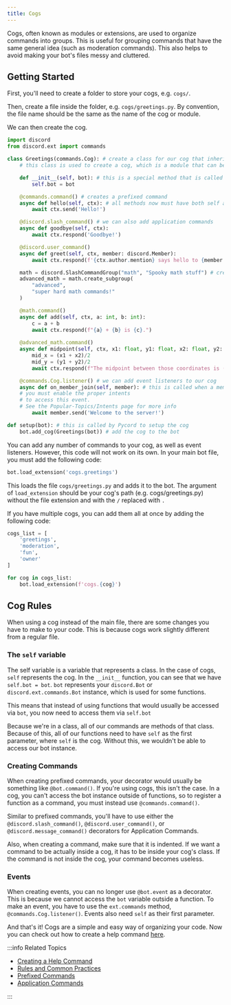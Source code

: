 ```yaml
---
title: Cogs
---
```


Cogs, often known as modules or extensions, are used to organize commands into groups. This is useful
for grouping commands that have the same general idea (such as moderation commands). This also helps
to avoid making your bot's files messy and cluttered.

## Getting Started

First, you'll need to create a folder to store your cogs, e.g. `cogs/`.

Then, create a file inside the folder, e.g. `cogs/greetings.py`. By convention, the file name should
be the same as the name of the cog or module.

We can then create the cog.

```python title="./cogs/greetings.py"
import discord
from discord.ext import commands

class Greetings(commands.Cog): # create a class for our cog that inherits from commands.Cog
    # this class is used to create a cog, which is a module that can be added to the bot

    def __init__(self, bot): # this is a special method that is called when the cog is loaded
        self.bot = bot

    @commands.command() # creates a prefixed command
    async def hello(self, ctx): # all methods now must have both self and ctx parameters
        await ctx.send('Hello!')

    @discord.slash_command() # we can also add application commands
    async def goodbye(self, ctx):
        await ctx.respond('Goodbye!')

    @discord.user_command()
    async def greet(self, ctx, member: discord.Member):
        await ctx.respond(f'{ctx.author.mention} says hello to {member.mention}!')

    math = discord.SlashCommandGroup("math", "Spooky math stuff") # create a Slash Command Group called "math"
    advanced_math = math.create_subgroup(
        "advanced",
        "super hard math commands!"
    )

    @math.command()
    async def add(self, ctx, a: int, b: int):
        c = a + b
        await ctx.respond(f"{a} + {b} is {c}.")
    
    @advanced_math.command()
    async def midpoint(self, ctx, x1: float, y1: float, x2: float, y2: float):
        mid_x = (x1 + x2)/2
        mid_y = (y1 + y2)/2
        await ctx.respond(f"The midpoint between those coordinates is ({mid_x}, {mid_y}).")

    @commands.Cog.listener() # we can add event listeners to our cog
    async def on_member_join(self, member): # this is called when a member joins the server
    # you must enable the proper intents
    # to access this event.
    # See the Popular-Topics/Intents page for more info
        await member.send('Welcome to the server!')

def setup(bot): # this is called by Pycord to setup the cog
    bot.add_cog(Greetings(bot)) # add the cog to the bot
```

You can add any number of commands to your cog, as well as event listeners. However, this code will
not work on its own. In your main bot file, you must add the following code:

```python
bot.load_extension('cogs.greetings')
```

This loads the file `cogs/greetings.py` and adds it to the bot.
The argument of `load_extension` should be your cog's path (e.g. cogs/greetings.py) without the file
extension and with the `/` replaced with `.`

If you have multiple cogs, you can add them all at once by adding the following code:

```python
cogs_list = [
    'greetings',
    'moderation',
    'fun',
    'owner'
]

for cog in cogs_list:
    bot.load_extension(f'cogs.{cog}')
```

## Cog Rules

When using a cog instead of the main file, there are some changes you have to make to your code. This
is because cogs work slightly different from a regular file.

### The `self` variable

The self variable is a variable that represents a class. In the case of cogs, `self` represents
the cog. In the `__init__` function, you can see that we have `self.bot = bot`. `bot` represents your
`discord.Bot` or `discord.ext.commands.Bot` instance, which is used for some functions.

This means that instead of using functions that would usually be accessed via `bot`, you now need
to access them via `self.bot`

Because we're in a class, all of our commands are methods of that class. Because of this, all of our
functions need to have `self` as the first parameter, where `self` is the cog. Without this, we
wouldn't be able to access our bot instance.

### Creating Commands

When creating prefixed commands, your decorator would usually be something like `@bot.command()`. If you're using
cogs, this isn't the case. In a cog, you can't access the bot instance outside of functions, so to
register a function as a command, you must instead use `@commands.command()`.

Similar to prefixed commands, you'll have to use either the `@discord.slash_command()`, `@discord.user_command()`,
or `@discord.message_command()` decorators for Application Commands.

Also, when creating a command, make sure that it is indented. If we want a command to be actually
inside a cog, it has to be inside your cog's class. If the command is not inside the cog,
your command becomes useless.

### Events

When creating events, you can no longer use `@bot.event` as a decorator. This is because we cannot
access the `bot` variable outside a function. To make an event, you have to use the `ext.commands`
method, `@commands.Cog.listener()`. Events also need `self` as their first parameter.

And that's it! Cogs are a simple and easy way of organizing your code. Now you can check out how to
create a help command [here](../extensions/commands/help-command).

:::info Related Topics

* [Creating a Help Command](../extensions/commands/help-command)
* [Rules and Common Practices](../getting-started/rules-and-common-practices)
* [Prefixed Commands](../extensions/commands/prefixed-commands)
* [Application Commands](../interactions#application-commands)

:::
